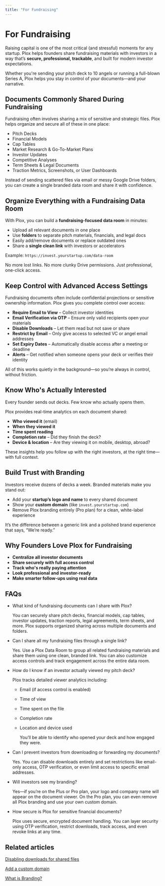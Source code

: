 ```yaml
---
title: "For Fundraising"
---
```


# For Fundraising

Raising capital is one of the most critical (and stressful) moments for any startup. Plox helps founders share fundraising materials with investors in a way that’s **secure, professional, trackable**, and built for modern investor expectations.

Whether you're sending your pitch deck to 10 angels or running a full-blown Series A, Plox helps you stay in control of your documents—and your narrative.

## Documents Commonly Shared During Fundraising

Fundraising often involves sharing a mix of sensitive and strategic files. Plox helps organize and secure all of these in one place:

- Pitch Decks
- Financial Models
- Cap Tables
- Market Research & Go-To-Market Plans
- Investor Updates
- Competitive Analyses
- Term Sheets & Legal Documents
- Traction Metrics, Screenshots, or User Dashboards

Instead of sending scattered files via email or messy Google Drive folders, you can create a single branded data room and share it with confidence.

## Organize Everything with a Fundraising Data Room

With Plox, you can build a **fundraising-focused data room** in minutes:

- Upload all relevant documents in one place
- Use **folders** to separate pitch materials, financials, and legal docs
- Easily add/remove documents or replace outdated ones
- Share a **single clean link** with investors or accelerators

Example: `https://invest.yourstartup.com/data-room`

No more lost links. No more clunky Drive permissions. Just professional, one-click access.

## Keep Control with Advanced Access Settings

Fundraising documents often include confidential projections or sensitive ownership information. Plox gives you complete control over access:

- **Require Email to View** – Collect investor identities
- **Email Verification via OTP** – Ensure only valid recipients open your materials
- **Disable Downloads** – Let them read but not save or share
- **Restrict by Email** – Only give access to selected VC or angel email addresses
- **Set Expiry Dates** – Automatically disable access after a meeting or deadline
- **Alerts** – Get notified when someone opens your deck or verifies their identity

All of this works quietly in the background—so you’re always in control, without friction.

## Know Who's Actually Interested

Every founder sends out decks. Few know who actually opens them.

Plox provides real-time analytics on each document shared:

- **Who viewed it** (email)
- **When they viewed it**
- **Time spent reading**
- **Completion rate** – Did they finish the deck?
- **Device & location** – Are they viewing it on mobile, desktop, abroad?

These insights help you follow up with the right investors, at the right time—with full context.

## Build Trust with Branding

Investors receive dozens of decks a week. Branded materials make you stand out:

- Add your **startup’s logo and name** to every shared document
- Show your **custom domain** (like `invest.yourstartup.com`)
- Remove Plox branding entirely (Pro plan) for a clean, white-label experience

It’s the difference between a generic link and a polished brand experience that says, “We’re ready.”

## Why Founders Love Plox for Fundraising

- **Centralize all investor documents**
- **Share securely with full access control**
- **Track who's really paying attention**
- **Look professional and investor-ready**
- **Make smarter follow-ups using real data**

## FAQs

- What kind of fundraising documents can I share with Plox?

  You can securely share pitch decks, financial models, cap tables, investor updates, traction reports, legal agreements, term sheets, and more. Plox supports organized sharing across multiple documents and folders.
- Can I share all my fundraising files through a single link?

  Yes. Use a Plox Data Room to group all related fundraising materials and share them using one clean, branded link. You can also customize access controls and track engagement across the entire data room.
- How do I know if an investor actually viewed my pitch deck?

  Plox tracks detailed viewer analytics including:
  - Email (if access control is enabled)
  - Time of view
  - Time spent on the file
  - Completion rate
  - Location and device used

    You’ll be able to identify who opened your deck and how engaged they were.
- Can I prevent investors from downloading or forwarding my documents?

  Yes. You can disable downloads entirely and set restrictions like email-only access, OTP verification, or even limit access to specific email addresses.
- Will investors see my branding?

  Yes—if you’re on the Plus or Pro plan, your logo and company name will appear on the document viewer. On the Pro plan, you can even remove all Plox branding and use your own custom domain.
- How secure is Plox for sensitive financial documents?

  Plox uses secure, encrypted document handling. You can layer security using OTP verification, restrict downloads, track access, and even revoke links at any time.

## Related articles

[Disabling downloads for shared files](https://www.notion.so/Disabling-downloads-for-shared-files)

[Add a custom domain](https://help.plox.in/branding/add-a-custom-domain)

[What is Branding?](https://help.plox.in/branding/what-is-branding)